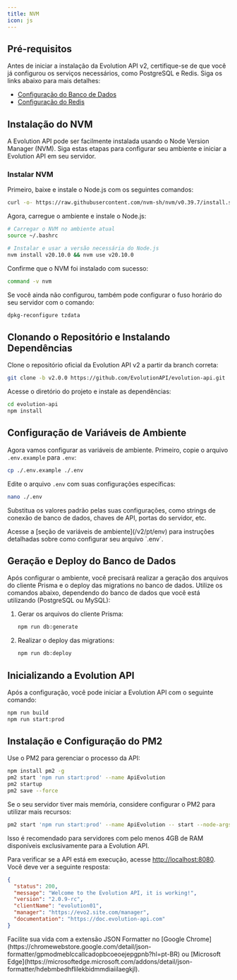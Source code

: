 ```yaml
---
title: NVM 
icon: js  
---
```


## Pré-requisitos

Antes de iniciar a instalação da Evolution API v2, certifique-se de que você já configurou os serviços necessários, como PostgreSQL e Redis. Siga os links abaixo para mais detalhes:

- [Configuração do Banco de Dados](/v2/pt/requirements/database)
- [Configuração do Redis](/v2/pt/requirements/redis)

## Instalação do NVM

A Evolution API pode ser facilmente instalada usando o Node Version Manager (NVM). Siga estas etapas para configurar seu ambiente e iniciar a Evolution API em seu servidor.

### Instalar NVM

Primeiro, baixe e instale o Node.js com os seguintes comandos:

```bash
curl -o- https://raw.githubusercontent.com/nvm-sh/nvm/v0.39.7/install.sh | bash
```

Agora, carregue o ambiente e instale o Node.js:

```bash
# Carregar o NVM no ambiente atual
source ~/.bashrc

# Instalar e usar a versão necessária do Node.js
nvm install v20.10.0 && nvm use v20.10.0
```

Confirme que o NVM foi instalado com sucesso:

```bash
command -v nvm
```

<Info>  
Se você ainda não configurou, também pode configurar o fuso horário do seu servidor com o comando:

```bash
dpkg-reconfigure tzdata
```
</Info>

## Clonando o Repositório e Instalando Dependências

Clone o repositório oficial da Evolution API v2 a partir da branch correta:

```bash
git clone -b v2.0.0 https://github.com/EvolutionAPI/evolution-api.git
```

Acesse o diretório do projeto e instale as dependências:

```bash
cd evolution-api
npm install
```

## Configuração de Variáveis de Ambiente

Agora vamos configurar as variáveis de ambiente. Primeiro, copie o arquivo `.env.example` para `.env`:

```bash
cp ./.env.example ./.env
```

Edite o arquivo `.env` com suas configurações específicas:

```bash
nano ./.env
```

Substitua os valores padrão pelas suas configurações, como strings de conexão de banco de dados, chaves de API, portas do servidor, etc.

<Info>  
Acesse a [seção de variáveis de ambiente](/v2/pt/env) para instruções detalhadas sobre como configurar seu arquivo `.env`.
</Info>

## Geração e Deploy do Banco de Dados

Após configurar o ambiente, você precisará realizar a geração dos arquivos do cliente Prisma e o deploy das migrations no banco de dados. Utilize os comandos abaixo, dependendo do banco de dados que você está utilizando (PostgreSQL ou MySQL):

1. Gerar os arquivos do cliente Prisma:

    ```bash
    npm run db:generate
    ```

2. Realizar o deploy das migrations:

    ```bash
    npm run db:deploy
    ```
    
## Inicializando a Evolution API

Após a configuração, você pode iniciar a Evolution API com o seguinte comando:

```bash
npm run build
npm run start:prod
```

## Instalação e Configuração do PM2

Use o PM2 para gerenciar o processo da API:

```bash
npm install pm2 -g
pm2 start 'npm run start:prod' --name ApiEvolution
pm2 startup
pm2 save --force
```

<Info>  
Se o seu servidor tiver mais memória, considere configurar o PM2 para utilizar mais recursos:

```bash
pm2 start 'npm run start:prod' --name ApiEvolution -- start --node-args="--max-old-space-size=4096" --max-memory-restart 4G
```

Isso é recomendado para servidores com pelo menos 4GB de RAM disponíveis exclusivamente para a Evolution API.
</Info>

Para verificar se a API está em execução, acesse [http://localhost:8080](http://localhost:8080). Você deve ver a seguinte resposta:

```json
{
  "status": 200,
  "message": "Welcome to the Evolution API, it is working!",
  "version": "2.0.9-rc",
  "clientName": "evolution01",
  "manager": "https://evo2.site.com/manager",
  "documentation": "https://doc.evolution-api.com"
}
```

<Tip>  
Facilite sua vida com a extensão JSON Formatter no [Google Chrome](https://chromewebstore.google.com/detail/json-formatter/gpmodmeblccallcadopbcoeoejepgpnb?hl=pt-BR) ou [Microsoft Edge](https://microsoftedge.microsoft.com/addons/detail/json-formatter/hdebmbedhflilekbidmmdiaiilaegkjl).
</Tip>